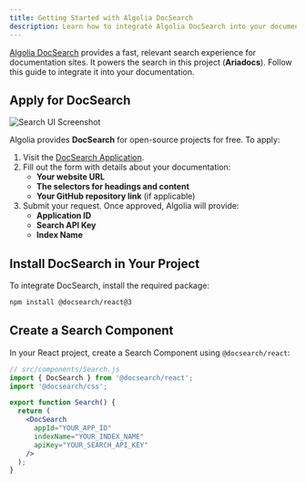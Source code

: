 ```yaml
---
title: Getting Started with Algolia DocSearch
description: Learn how to integrate Algolia DocSearch into your documentation.
---
```


[Algolia DocSearch](https://docsearch.algolia.com/) provides a fast, relevant search experience for documentation sites. It powers the search in this project (**Ariadocs**). Follow this guide to integrate it into your documentation.


## Apply for DocSearch

![Search UI Screenshot](/images/ss.png)

Algolia provides **DocSearch** for open-source projects for free. To apply:

1. Visit the [DocSearch Application](https://docsearch.algolia.com/apply/).
2. Fill out the form with details about your documentation:
   - **Your website URL**
   - **The selectors for headings and content**
   - **Your GitHub repository link** (if applicable)
3. Submit your request. Once approved, Algolia will provide:
   - **Application ID**
   - **Search API Key**
   - **Index Name**


##  Install DocSearch in Your Project

To integrate DocSearch, install the required package:

```sh
npm install @docsearch/react@3
```

## Create a Search Component
In your React project, create a Search Component using `@docsearch/react`:

```jsx
// src/components/Search.js
import { DocSearch } from '@docsearch/react';
import '@docsearch/css';

export function Search() {
  return (
    <DocSearch
      appId="YOUR_APP_ID"
      indexName="YOUR_INDEX_NAME"
      apiKey="YOUR_SEARCH_API_KEY"
    />
  );
}
```
